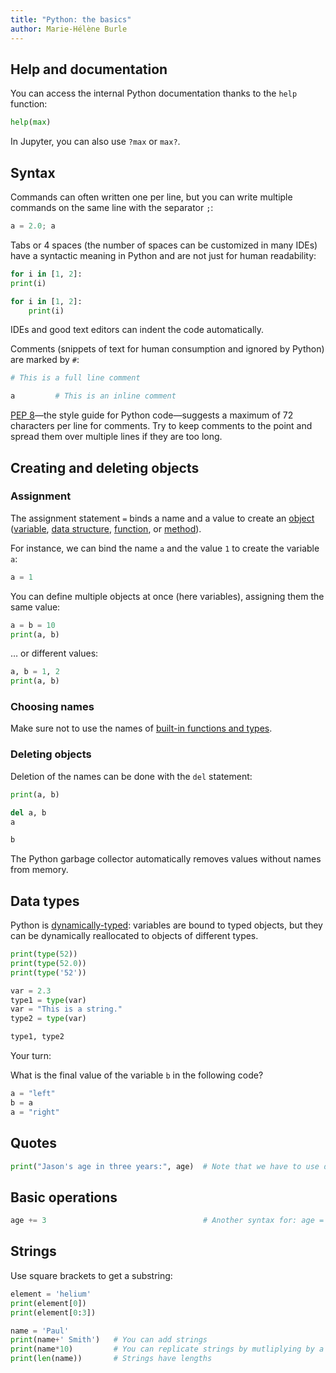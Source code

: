 ```yaml
---
title: "Python: the basics"
author: Marie-Hélène Burle
---
```


## Help and documentation

You can access the internal Python documentation thanks to the `help` function:

```python
help(max)
```

:::{.note}

In Jupyter, you can also use `?max` or `max?`.

:::

## Syntax

Commands can often written one per line, but you can write multiple commands on the same line with the separator `;`:

```python
a = 2.0; a
```

Tabs or 4 spaces (the number of spaces can be customized in many IDEs) have a syntactic meaning in Python and are not just for human readability:

```python
for i in [1, 2]:
print(i)
```

```python
for i in [1, 2]:
    print(i)
```

:::{.note}

IDEs and good text editors can indent the code automatically.

:::

Comments (snippets of text for human consumption and ignored by Python) are marked by `#`:

```python
# This is a full line comment

a         # This is an inline comment
```

[PEP 8](https://peps.python.org/pep-0008/#maximum-line-length)—the style guide for Python code—suggests a maximum of 72 characters per line for comments. Try to keep comments to the point and spread them over multiple lines if they are too long.

## Creating and deleting objects

### Assignment

The assignment statement `=` binds a name and a value to create an [object](https://en.wikipedia.org/wiki/Object_(computer_science)) ([variable](https://en.wikipedia.org/wiki/Variable_(computer_science)), [data structure](https://en.wikipedia.org/wiki/Data_structure), [function](https://en.wikipedia.org/wiki/Function_(computer_programming)), or [method](https://en.wikipedia.org/wiki/Method_(computer_programming))).

:::{.example}

For instance, we can bind the name `a` and the value `1` to create the variable `a`:

:::

```python
a = 1
```

You can define multiple objects at once (here variables), assigning them the same value:

```python
a = b = 10
print(a, b)
```

... or different values:

```python
a, b = 1, 2
print(a, b)
```

### Choosing names

Make sure not to use the names of [built-in functions and types](https://docs.python.org/3/library/functions.html).

### Deleting objects

Deletion of the names can be done with the `del` statement:

```python
print(a, b)
```

```python
del a, b
a
```

```python
b
```

The Python garbage collector automatically removes values without names from memory.

## Data types

Python is [dynamically-typed](https://en.wikipedia.org/wiki/Type_system#DYNAMIC): variables are bound to typed objects, but they can be dynamically reallocated to objects of different types.

```python
print(type(52))
print(type(52.0))
print(type('52'))

var = 2.3
type1 = type(var)
var = "This is a string."
type2 = type(var)

type1, type2
```

:::{.exo}

:::{.yourturn}

Your turn:

:::

What is the final value of the variable `b` in the following code?

:::

```python
a = "left"
b = a
a = "right"
```

## Quotes

```python
print("Jason's age in three years:", age)  # Note that we have to use double quotes here
```

## Basic operations

```python
age += 3                                   # Another syntax for: age = age + 3
```

## Strings

Use square brackets to get a substring:

```python
element = 'helium'
print(element[0])
print(element[0:3])
```

```python
name = 'Paul'
print(name+' Smith')   # You can add strings
print(name*10)         # You can replicate strings by mutliplying by a number
print(len(name))       # Strings have lengths
```
